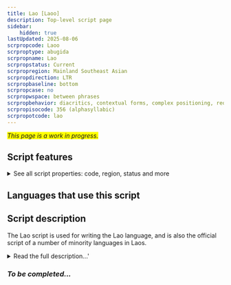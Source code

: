 ```yaml
---
title: Lao [Laoo]
description: Top-level script page
sidebar:
    hidden: true
lastUpdated: 2025-08-06
scrpropcode: Laoo
scrproptype: abugida
scrpropname: Lao
scrpropstatus: Current
scrpropregion: Mainland Southeast Asian
scrpropdirection: LTR
scrpropbaseline: bottom
scrpropcase: no
scrpropwspace: between phrases
scrpropbehavior: diacritics, contextual forms, complex positioning, reordering, split graphs, required ligatures
scrpropisocode: 356 (alphasyllabic)
scrpropotcode: lao
---
```


<span style='background-color:yellow'>_This page is a work in progress._</span>


## Script features

<details>
<summary> See all script properties: code, region, status and more</summary>
<ScriptInfo />
</details>

## Languages that use this script

<WsList script='Laoo' wsMax='5' />

## Script description

The Lao script is used for writing the Lao language, and is also the official script of a number of minority languages in Laos.

<details><summary>Read the full description...'</summary>_Not yet available._</details>

### _To be completed..._


